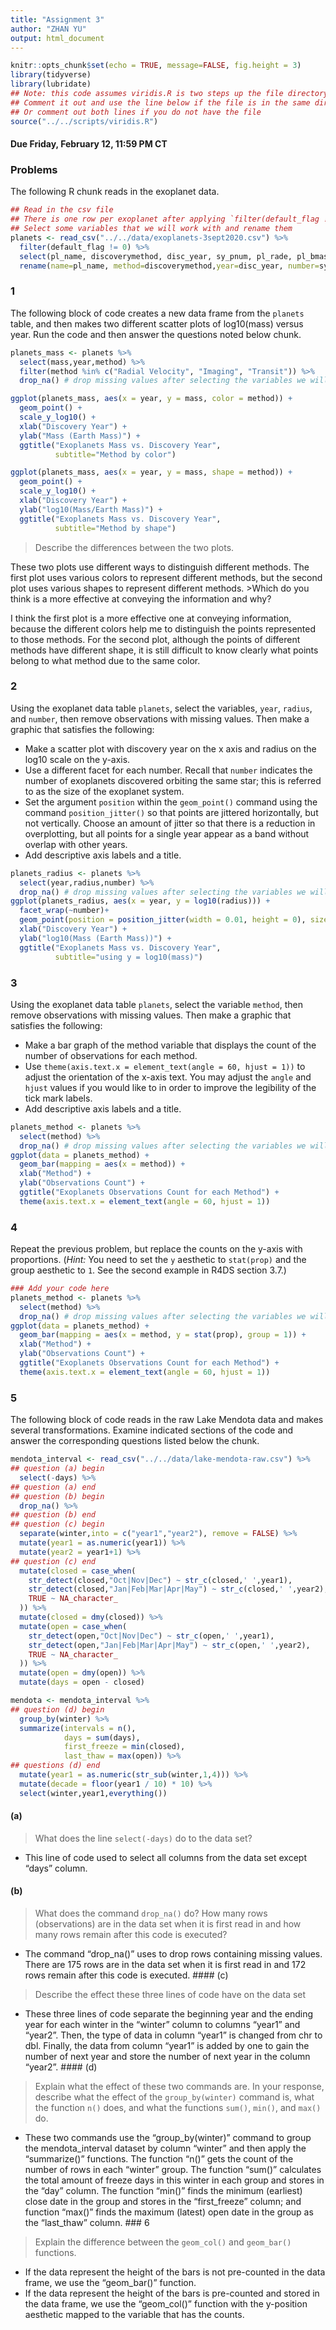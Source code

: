 ```yaml
---
title: "Assignment 3"
author: "ZHAN YU"
output: html_document
---
```


```r
knitr::opts_chunk$set(echo = TRUE, message=FALSE, fig.height = 3)
library(tidyverse)
library(lubridate)
## Note: this code assumes viridis.R is two steps up the file directory tree
## Comment it out and use the line below if the file is in the same directory
## Or comment out both lines if you do not have the file
source("../../scripts/viridis.R")
```

#### Due Friday, February 12, 11:59 PM CT

### Problems

The following R chunk reads in the exoplanet data.

```r
## Read in the csv file
## There is one row per exoplanet after applying `filter(default_flag != 0)`
## Select some variables that we will work with and rename them
planets <- read_csv("../../data/exoplanets-3sept2020.csv") %>%
  filter(default_flag != 0) %>%
  select(pl_name, discoverymethod, disc_year, sy_pnum, pl_rade, pl_bmasse) %>%
  rename(name=pl_name, method=discoverymethod,year=disc_year, number=sy_pnum, radius=pl_rade, mass=pl_bmasse) 
```

### 1

The following block of code creates a new data frame from the `planets` table, and then makes two different scatter plots of log10(mass) versus year.  Run the code and then answer the questions noted below chunk.

```r
planets_mass <- planets %>%
  select(mass,year,method) %>%
  filter(method %in% c("Radial Velocity", "Imaging", "Transit")) %>%
  drop_na() # drop missing values after selecting the variables we will use for the plots

ggplot(planets_mass, aes(x = year, y = mass, color = method)) +
  geom_point() +
  scale_y_log10() +
  xlab("Discovery Year") +
  ylab("Mass (Earth Mass)") +
  ggtitle("Exoplanets Mass vs. Discovery Year",
          subtitle="Method by color")

ggplot(planets_mass, aes(x = year, y = mass, shape = method)) +
  geom_point() +
  scale_y_log10() +
  xlab("Discovery Year") +
  ylab("log10(Mass/Earth Mass)") +
  ggtitle("Exoplanets Mass vs. Discovery Year",
          subtitle="Method by shape")
```

>Describe the differences between the two plots.

These two plots use different ways to distinguish different methods. The first plot uses various colors to represent different methods, but the second plot uses various shapes to represent different methods.
>Which do you think is a more effective at conveying the information and why?

I think the first plot is a more effective one at conveying information, because the different colors help me to distinguish the points represented to those methods. For the second plot, although the points of different methods have different shape, it is still difficult to know clearly what points belong to what method due to the same color.


### 2

Using the exoplanet data table `planets`, select the variables, `year`, `radius`, and `number`, then remove observations with missing values.  Then make a graphic that satisfies the following:

- Make a scatter plot with discovery year on the x axis and radius on the log10 scale on the y-axis.   
- Use a different facet for each number.  Recall that `number` indicates the number of exoplanets discovered orbiting the same star; this is referred to as the size of the exoplanet system.     
- Set the argument `position` within the `geom_point()` command using the command `position_jitter()` so that points are jittered horizontally, but not vertically.  Choose an amount of jitter so that there is a reduction in overplotting, but all points for a single year appear as a band without overlap with other years.  
- Add descriptive axis labels and a title.


```r
planets_radius <- planets %>%
  select(year,radius,number) %>%
  drop_na() # drop missing values after selecting the variables we will use for the plots
ggplot(planets_radius, aes(x = year, y = log10(radius))) +
  facet_wrap(~number)+
  geom_point(position = position_jitter(width = 0.01, height = 0), size = 0.1) +
  xlab("Discovery Year") +
  ylab("log10(Mass (Earth Mass))") +
  ggtitle("Exoplanets Mass vs. Discovery Year",
          subtitle="using y = log10(mass)")
```



### 3

Using the exoplanet data table `planets`, select the variable `method`, then remove observations with missing values.  Then make a graphic that satisfies the following:

-  Make a bar graph of the method variable that displays the count of the number of observations for each method. 
-  Use `theme(axis.text.x = element_text(angle = 60, hjust = 1))` to adjust the orientation of the x-axis text.  You may adjust the `angle` and `hjust` values if you would like to in order to improve the legibility of the tick mark labels.  
- Add descriptive axis labels and a title.

```r
planets_method <- planets %>%
  select(method) %>%
  drop_na() # drop missing values after selecting the variables we will use for the plots
ggplot(data = planets_method) +
  geom_bar(mapping = aes(x = method)) +
  xlab("Method") +
  ylab("Observations Count") +
  ggtitle("Exoplanets Observations Count for each Method") +
  theme(axis.text.x = element_text(angle = 60, hjust = 1))
```



### 4

Repeat the previous problem, but replace the counts on the y-axis with proportions.
(*Hint:* You need to set the `y` aesthetic to `stat(prop)` and the group aesthetic to `1`. See the second example in R4DS section 3.7.)

```r
### Add your code here
planets_method <- planets %>%
  select(method) %>%
  drop_na() # drop missing values after selecting the variables we will use for the plots
ggplot(data = planets_method) +
  geom_bar(mapping = aes(x = method, y = stat(prop), group = 1)) +
  xlab("Method") +
  ylab("Observations Count") +
  ggtitle("Exoplanets Observations Count for each Method") +
  theme(axis.text.x = element_text(angle = 60, hjust = 1))
```



### 5

The following block of code reads in the raw Lake Mendota data and makes several transformations.
Examine indicated sections of the code and answer the corresponding questions listed below the chunk.

```r
mendota_interval <- read_csv("../../data/lake-mendota-raw.csv") %>% 
## question (a) begin
  select(-days) %>% 
## question (a) end
## question (b) begin    
  drop_na() %>% 
## question (b) end
## question (c) begin    
  separate(winter,into = c("year1","year2"), remove = FALSE) %>%
  mutate(year1 = as.numeric(year1)) %>%
  mutate(year2 = year1+1) %>% 
## question (c) end    
  mutate(closed = case_when(
    str_detect(closed,"Oct|Nov|Dec") ~ str_c(closed,' ',year1),
    str_detect(closed,"Jan|Feb|Mar|Apr|May") ~ str_c(closed,' ',year2),
    TRUE ~ NA_character_
  )) %>%
  mutate(closed = dmy(closed)) %>%
  mutate(open = case_when(
    str_detect(open,"Oct|Nov|Dec") ~ str_c(open,' ',year1),
    str_detect(open,"Jan|Feb|Mar|Apr|May") ~ str_c(open,' ',year2),
    TRUE ~ NA_character_
  )) %>%
  mutate(open = dmy(open)) %>% 
  mutate(days = open - closed)

mendota <- mendota_interval %>% 
## question (d) begin
  group_by(winter) %>% 
  summarize(intervals = n(),
            days = sum(days),
            first_freeze = min(closed),
            last_thaw = max(open)) %>%
## questions (d) end  
  mutate(year1 = as.numeric(str_sub(winter,1,4))) %>%
  mutate(decade = floor(year1 / 10) * 10) %>% 
  select(winter,year1,everything())
```

#### (a)

> What does the line `select(-days)` do to the data set?

- This line of code used to select all columns from the data set except "days" column.


#### (b)

>What does the command `drop_na()` do? How many rows (observations) are in the data set when it is first read in and how many rows remain after this code is executed?

- The command "drop_na()" uses to drop rows containing missing values. There are 175 rows are in the data set when it is first read in and 172 rows remain after this code is executed.
#### (c)

>Describe the effect these three lines of code have on the data set

- These three lines of code separate the beginning year and the ending year for each winter in the "winter" column to columns "year1" and "year2". Then, the type of data in column "year1" is changed from chr to dbl. Finally, the data from column "year1" is added by one to gain the number of next year and store the number of next year in the column "year2".
#### (d)

>Explain what the effect of these two commands are. In your response, describe what the effect of the `group_by(winter)` command is, what the function `n()` does, and what the functions `sum()`, `min()`, and `max()` do.


- These two commands use the "group_by(winter)" command to group the mendota_interval dataset by column "winter" and then apply the "summarize()" functions. The function "n()" gets the count of the number of rows in each "winter" group. The function "sum()" calculates the total amount of freeze days in this winter in each group and stores in the "day" column. The function "min()" finds the minimum (earliest) close date in the group and stores in the "first_freeze" column; and function "max()" finds the maximum (latest) open date in the group as the "last_thaw" column.
### 6

> Explain the difference between the `geom_col()` and `geom_bar()` functions.

- If the data represent the height of the bars is not pre-counted in the data frame, we use the "geom_bar()" function. 
- If the data represent the height of the bars is pre-counted and stored in the data frame, we use the "geom_col()" function with the     y-position aesthetic mapped to the variable that has the counts.
